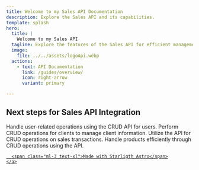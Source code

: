 ```yaml
---
title: Welcome to my Sales API Documentation
description: Explore the Sales API and its capabilities.
template: splash
hero:
  title: |
    Welcome to my Sales API 
  tagline: Explore the features of the Sales API for efficient management.
  image:
    file: ../../assets/logoApi.webp
  actions:
    - text: API Documentation
      link: /guides/overview/
      icon: right-arrow
      variant: primary

---
```



## Next steps for Sales API Integration

<CardGrid stagger>
	<Card title="Manage Users" icon="users">
   Handle user-related operations using the CRUD API for users.
	</Card>
	<Card title="Handle Clients" icon="clients">
		Perform CRUD operations for clients to manage client information.
	</Card>
	<Card title="Process Sales" icon="sales">
		Utilize the API for CRUD operations on sales transactions.
	</Card>
	<Card title="Manage Products" icon="products">
		Handle products efficiently through CRUD operations using the API.
	</Card>
</CardGrid>
<footer class="text-gray-600 body-font">
  <div class="container px-5 py-8 mx-auto flex items-center sm:flex-row flex-col">
    <a class="flex title-font font-medium items-center md:justify-start justify-center text-gray-900"
    href="https://astro.build/themes/details/starlight/">
     
      <span class="ml-3 text-xl">Made with Starligth Astro</span>
    </a>
   
  </div>
</footer>

